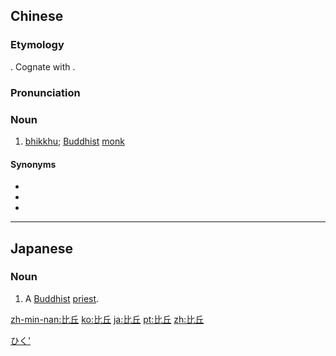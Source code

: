 ==Chinese==
{{zh-forms|gloss=-}}
{{wikipedia|lang=zh}}

===Etymology===
{{bor|zh|pi|bhikkhu}}. Cognate with {{cog|sa|भिक्षु}}.

===Pronunciation===
{{zh-pron
|m=bǐqiū
|c=bei2 jau1
|mn=pí-khiu
|cat=n
}}

===Noun===
{{zh-noun}}

# {{lb|zh|Buddhism}} [[bhikkhu]]; [[Buddhist]] [[monk]]

====Synonyms====
* {{zh-l|僧}}
* {{zh-l|和尚}}
* {{zh-l|僧人}}

----

==Japanese==
{{ja-kanjitab|び|く|yomi=o}}

===Noun===
{{ja-noun|びく}}

# A [[Buddhist]] [[priest]].
[[Category:ja:Buddhism|ひく']]

[[zh-min-nan:比丘]]
[[ko:比丘]]
[[ja:比丘]]
[[pt:比丘]]
[[zh:比丘]]